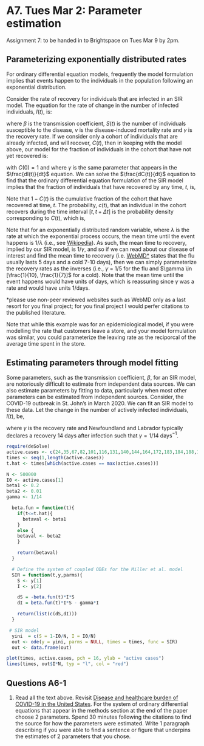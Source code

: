 # A7. Tues Mar 2: Parameter estimation

Assignment 7: to be handed in to Brightspace on Tues Mar 9 by 2pm.

## Parameterizing exponentially distributed rates

For ordinary differential equation models, frequently the model formulation implies that events happen to the individuals in the population following an exponential distribution.

Consider the rate of recovery for individuals that are infected in an SIR model. The equation for the rate of change in the number of infected individuals, $I(t)$, is:

\begin{equation}
\frac{dI(t)}{dt} = \beta S(t) I(t) - (v+\gamma)I(t) 
\end{equation}

where $\beta$ is the transmission coefficient, $S(t)$ is the number of individuals susceptible to the disease, $v$ is the disease-induced mortality rate and $\gamma$ is the recovery rate. If we consider only a cohort of individuals that are already infected, and will recover, $C(t)$, then in keeping with the model above, our model for the fraction of individuals in the cohort that have not yet recovered is:

\begin{equation}
\frac{dC(t)}{dt} = - \gamma C(t), 
\end{equation}

with $C(0) = 1$ and where $\gamma$ is the same parameter that appears in the $\frac{dI(t)}{dt}$ equation. We can solve the $\frac{dC(t)}{dt}$ equation to find that the ordinary differential equation formulation of the SIR model implies that the fraction of individuals that have recovered by any time, $t$, is,

\begin{equation}
C(t) = \exp(-\gamma t). 
\end{equation}

Note that $1-C(t)$ is the cumulative fraction of the cohort that have recovered at time, $t$. The probability, $c(t)$, that an individual in the cohort recovers during the time interval $[t, t+\Delta t]$ is the probability density corresponding to $C(t)$, which is,

\begin{equation}
c(t) = \gamma \exp(-\gamma t). 
\end{equation}

Note that for an exponentially distributed random variable, where $\lambda$ is the rate at which the exponential process occurs, the mean time until the event happens is $1/ \lambda$ (i.e., see [Wikipedia](https://en.wikipedia.org/wiki/Exponential_distribution)). As such, the mean time to recovery, implied by our SIR model, is $1/ \gamma$, and so if we can read about our disease of interest and find the mean time to recovery (i.e. [WebMD*](https://www.webmd.com/cold-and-flu/stay-home-cold-flu) states that the flu usually lasts 5 days and a cold 7-10 days), then we can simply parameterize the recovery rates as the inverses (i.e., $\gamma$ = 1/5 for the flu and $\gamma \in [\frac{1}{10}, \frac{1}{7}]$ for a cold). Note that the mean time until the event happens would have units of days, which is reassuring since $\gamma$ was a rate and would have units 1/days. 

*please use non-peer reviewed websites such as WebMD only as a last resort for you final project; for you final project I would perfer citations to the published literature.

Note that while this example was for an epidemiological model, if you were modelling the rate that customers leave a store, and your model formulation was similar, you could parameterize the leaving rate as the reciporcal of the average time spent in the store.

## Estimating parameters through model fitting

Some parameters, such as the transmission coefficient, $\beta$, for an SIR model, are notoriously difficult to estimate from independent data sources. We can also estimate parameters by fitting to data, particularly when most other parameters can be estimated from independent sources. Consider, the COVID-19 outbreak in St. John's in March 2020. We can fit an SIR model to these data. Let the change in the number of actively infected individuals, $I(t)$, be,

\begin{eqnarray}
\frac{dS(t){dt} &=& - \beta I(t)\frac{S(t)}{N} \\
\frac{dI(t)}{dt} &=& \beta I(t)\frac{S(t)}{N} - \gamma I(t),
\end{eqnarray}

where $\gamma$ is the recovery rate and Newfoundland and Labrador typically declares a recovery 14 days after infection such that $\gamma = 1/14$ days$^{-1}$.

```r
require(deSolve)
active.cases <- c(24,35,67,82,101,116,131,140,144,164,172,183,184,188,192,177,156,138,133,118,110,108,92, 85, 79, 77, 64, 62, 62, 59, 54, 48, 46, 46, 36, 34, 33, 30, 30, 26, 25, 24, 23, 15, 12, 13, 13, 13, 13, 13, 10, 10, 9, 9, 8, 8, 8, 7, 4, 4, 4, 3, 3, 3, 2, 2)
times <- seq(1,length(active.cases))
t.hat <- times[which(active.cases == max(active.cases))]

N <- 500000
I0 <- active.cases[1]
beta1 <- 0.2
beta2 <- 0.01
gamma <- 1/14

  beta.fun = function(t){
    if(t<=t.hat){
      betaval <- beta1
    }
    else {
    betaval <- beta2
    }

    return(betaval)
  }

  # Define the system of coupled ODEs for the Miller et al. model
  SIR = function(t,y,parms){
    S <- y[1]
    I <- y[2]

    dS = -beta.fun(t)*I*S
    dI = beta.fun(t)*I*S - gamma*I

    return(list(c(dS,dI)))
  }

 # SIR model
  yini  = c(S = 1-I0/N, I = I0/N)
  out <- ode(y = yini, parms = NULL, times = times, func = SIR)
  out <- data.frame(out)

plot(times, active.cases, pch = 16, ylab = "active cases")
lines(times, out$I*N, typ = "l", col = "red")
```

## Questions A6-1 {-}

1. Read all the text above. Revisit [Disease and healthcare burden of COVID-19 in the United States](https://www-nature-com.qe2a-proxy.mun.ca/articles/s41591-020-0952-y). For the system of ordinary differential equations that appear in the methods section at the end of the paper choose 2 parameters. Spend 30 minutes following the citations to find the source for how the parameters were estimated. Write 1 paragraph describing if you were able to find a sentence or figure that underpins the estimates of 2 parameters that you chose.
